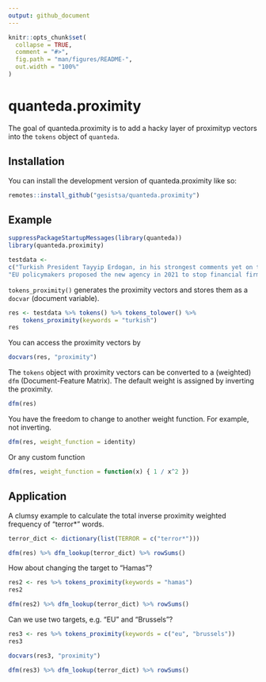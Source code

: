 ```yaml
---
output: github_document
---
```


<!-- README.md is generated from README.Rmd. Please edit that file -->

```r
knitr::opts_chunk$set(
  collapse = TRUE,
  comment = "#>",
  fig.path = "man/figures/README-",
  out.width = "100%"
)
```

# quanteda.proximity

<!-- badges: start -->
<!-- badges: end -->

The goal of quanteda.proximity is to add a hacky layer of proximityp vectors into the `tokens` object of `quanteda`.

## Installation

You can install the development version of quanteda.proximity like so:

``` r
remotes::install_github("gesistsa/quanteda.proximity")
```

## Example

```r
suppressPackageStartupMessages(library(quanteda))
library(quanteda.proximity)

testdata <-
c("Turkish President Tayyip Erdogan, in his strongest comments yet on the Gaza conflict, said on Wednesday the Palestinian militant group Hamas was not a terrorist organisation but a liberation group fighting to protect Palestinian lands.",
"EU policymakers proposed the new agency in 2021 to stop financial firms from aiding criminals and terrorists. Brussels has so far relied on national regulators with no EU authority to stop money laundering and terrorist financing running into billions of euros.")
```

`tokens_proximity()` generates the proximity vectors and stores them as a `docvar` (document variable).

```r
res <- testdata %>% tokens() %>% tokens_tolower() %>%
    tokens_proximity(keywords = "turkish")
res
```

You can access the proximity vectors by

```r
docvars(res, "proximity")
```

The `tokens` object with proximity vectors can be converted to a (weighted) `dfm` (Document-Feature Matrix). The default weight is assigned by inverting the proximity.

```r
dfm(res)
```

You have the freedom to change to another weight function. For example, not inverting.

```r
dfm(res, weight_function = identity)
```

Or any custom function

```r
dfm(res, weight_function = function(x) { 1 / x^2 })
```

## Application

A clumsy example to calculate the total inverse proximity weighted frequency of "terror*" words.

```r
terror_dict <- dictionary(list(TERROR = c("terror*")))

dfm(res) %>% dfm_lookup(terror_dict) %>% rowSums()
```

How about changing the target to "Hamas"?

```r
res2 <- res %>% tokens_proximity(keywords = "hamas")
res2
```

```r
dfm(res2) %>% dfm_lookup(terror_dict) %>% rowSums()
```

Can we use two targets, e.g. "EU" and "Brussels"?

```r
res3 <- res %>% tokens_proximity(keywords = c("eu", "brussels"))
res3
```

```r
docvars(res3, "proximity")
```

```r
dfm(res3) %>% dfm_lookup(terror_dict) %>% rowSums()
```
